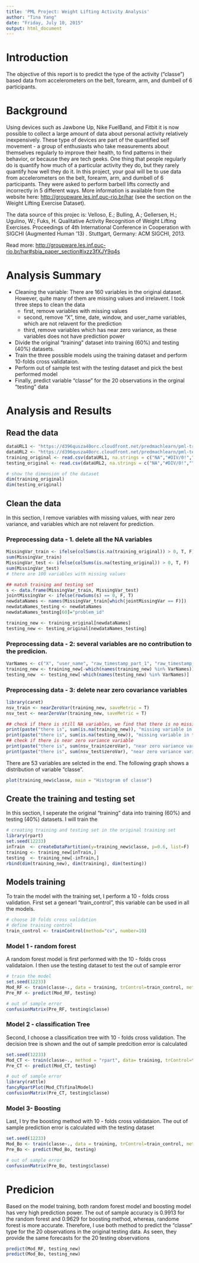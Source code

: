 ```yaml
---
title: 'PML Project: Weight Lifting Activity Analysis'
author: "Tina Yang"
date: "Friday, July 10, 2015"
output: html_document
---
```

# Introduction
The objective of this report is to predict the type of the activity ("classe") based data from accelerometers on the belt, forearm, arm, and dumbell of 6 participants. 

# Background 
Using devices such as Jawbone Up, Nike FuelBand, and Fitbit it is now possible to collect a large amount of data about personal activity relatively inexpensively. These type of devices are part of the quantified self movement - a group of enthusiasts who take measurements about themselves regularly to improve their health, to find patterns in their behavior, or because they are tech geeks. One thing that people regularly do is quantify how much of a particular activity they do, but they rarely quantify how well they do it. In this project, your goal will be to use data from accelerometers on the belt, forearm, arm, and dumbell of 6 participants. They were asked to perform barbell lifts correctly and incorrectly in 5 different ways. More information is available from the website here: <http://groupware.les.inf.puc-rio.br/har> (see the section on the Weight Lifting Exercise Dataset). 

The data source of this projec is:
Velloso, E.; Bulling, A.; Gellersen, H.; Ugulino, W.; Fuks, H. Qualitative Activity Recognition of Weight Lifting Exercises. Proceedings of 4th International Conference in Cooperation with SIGCHI (Augmented Human '13) . Stuttgart, Germany: ACM SIGCHI, 2013.

Read more: <http://groupware.les.inf.puc-rio.br/har#sbia_paper_section#ixzz3fXJY9q4s>


# Analysis Summary 

* Cleaning the variable: There are 160 variables in the original dataset. However, quite many of them are missing values and irrelavent. I took three steps to clean the data
    + first, remove variables with missing values
    + second, remove "X", time, date, window, and user_name variables, which are not relavent for the prediction
    + third, remove variables which has near zero variance, as these variables does not have prediction power
* Divide the original "training" dataset into training (60\%) and testing (40\%) datasets. 
* Train the three possible models using the training dataset and perform 10-folds cross validataion.
* Perform out of sample test with the testing dataset and pick the best performed model
* Finally, predict variable "classe" for the 20 observations in the orginal "testing" data    

# Analysis and Results
## Read the data
```r
dataURL1 <- "https://d396qusza40orc.cloudfront.net/predmachlearn/pml-training.csv"
dataURL2 <- "https://d396qusza40orc.cloudfront.net/predmachlearn/pml-testing.csv"
training_original <- read.csv(dataURL1, na.strings = c("NA","#DIV/0!",""))
testing_original <- read.csv(dataURL2, na.strings = c("NA","#DIV/0!",""))
```
```r
# show the dimension of the dataset
dim(training_original)
dim(testing_original)
```
## Clean the data
In this section, I remove variables with missing values, with near zero variance, and variables which are not relavent for prediction.

### Preprocessing data - 1. delete all the NA variables
```r
MissingVar_train <- ifelse(colSums(is.na(training_original)) > 0, T, F)
sum(MissingVar_train)
MissingVar_test <- ifelse(colSums(is.na(testing_original)) > 0, T, F)
sum(MissingVar_test)
# there are 100 variables with missing values

## match training and testing set
s <- data.frame(MissingVar_train, MissingVar_test)
jointMissingVar <- ifelse(rowSums(s) == 0, F, T)
newdataNames <- names(MissingVar_train[which(jointMissingVar == F)])
newdataNames_testing <- newdataNames
newdataNames_testing[60]="problem_id"

training_new <- training_original[newdataNames]
testing_new <- testing_original[newdataNames_testing]
```
### Preprocessing data - 2: several variables are no contribution to the predicion. 
```r
VarNames <- c("X", "user_name", "raw_timestamp_part_1", "raw_timestamp_part_2", "cvtd_timestamp","new_window", "num_window")
training_new <- training_new[-which(names(training_new) %in% VarNames)]
testing_new  <- testing_new[-which(names(testing_new) %in% VarNames)]
```
### Preprocessing data - 3: delete near zero covariance variables
```r
library(caret)
nsv_train <- nearZeroVar(training_new, saveMetric = T)
nsv_test <- nearZeroVar(training_new, saveMetric = T)
```

```r
## check if there is still NA variables, we find that there is no missing varaibles anymore
print(paste("there is", sum(is.na(training_new)), "missing variable in the training set"))
print(paste("there is", sum(is.na(testing_new)), "missing variable in the testing set"))
## check if there is near zero variance variable
print(paste("there is", sum(nsv_train$zeroVar), "near zero variance variable in the training set"))
print(paste("there is", sum(nsv_test$zeroVar), "near zero variance variable in the testing set"))
```

There are 53 variables are selcted in the end. The following graph shows a distribution of variable "classe".
```r
plot(training_new$classe, main = "Histogram of classe")
```

## Create the training and testing set
In this section, I seperate the original "training" data into training (60\%) and testing (40\%) datasets. I will train the 

```r
# creating training and testing set in the original training set
library(rpart)
set.seed(12233)
inTrain  <- createDataPartition(y=training_new$classe, p=0.6, list=F)
training <- training_new[inTrain,]
testing  <- training_new[-inTrain,]
rbind(dim(training_new), dim(training), dim(testing))
```
## Models training
To train the model with the training set, I perform a 10 - folds cross validation. First set a genearl "train_control", this variable can be used in all the models.
```r
# choose 10 folds cross validation
# define training control
train_control <- trainControl(method="cv", number=10)
```
### Model 1 - random forest
A random forest model is first performed with the 10 - folds cross validataion. I then use the testing dataset to test the out of sample error
```r
# train the model 
set.seed(12233)
Mod_RF <- train(classe~., data = training, trControl=train_control, method = 'rf')
Pre_RF <- predict(Mod_RF, testing)
```
```r
# out of sample error
confusionMatrix(Pre_RF, testing$classe)
```

### Model 2 - classification Tree
Second, I choose a classification tree with 10 - folds cross validation. The decision tree is shown and the out of sample predcition error is calculated

```r
set.seed(12233)
Mod_CT <- train(classe~., method = "rpart", data= training, trControl=train_control)
Pre_CT <- predict(Mod_CT, testing)

```
```r
# out of sample error
library(rattle)
fancyRpartPlot(Mod_CT$finalModel)
confusionMatrix(Pre_CT, testing$classe)
```

### Model 3- Boosting
Last, I try the boosting method with 10 - folds cross validataion. The out of sample prediction error is calculated with the testing dataset 

```r
set.seed(12233)
Mod_Bo <- train(classe~., data = training, trControl=train_control, method = 'gbm')
Pre_Bo <- predict(Mod_Bo, testing)
```

```r
# out of sample error
confusionMatrix(Pre_Bo, testing$classe)
```

# Predicion 
Based on the model training, both random forest model and boosting model has very high prediction power. The out of sample accuracy is 0.9913 for the random forest and 0.9629 for boosting method, whereas, randome forest is more accurate. Therefore, I use both method to predict the "classe" type for the 20 observations in the original testing data. As seen, they provide the same forecasts for the 20 testing observations

```r
predict(Mod_RF, testing_new)
predict(Mod_Bo, testing_new)
```